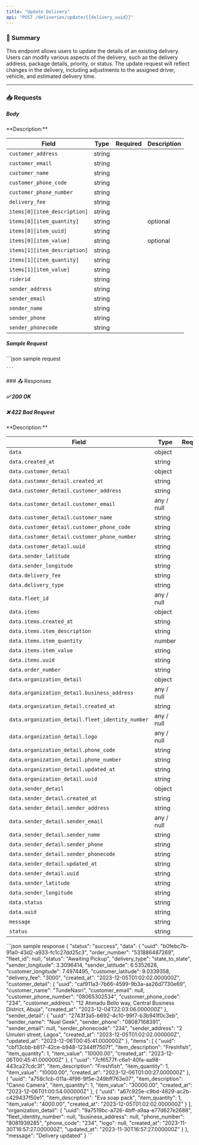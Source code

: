 ```yaml
---
title: "Update Delivery"
api: "POST /deliveries/update/{{delivery_uuid}}"
---
```


### 📝 Summary

This endpoint allows users to update the details of an existing delivery. Users can modify various aspects of the delivery, such as the delivery address, package details, priority, or status. The update request will reflect changes in the delivery, including adjustments to the assigned driver, vehicle, and estimated delivery time.

---

### 📥 Requests
##### Body 
<Expandable>
**Description:** 

| **Field**   | **Type** | **Required** | **Description**          |
|-------------|----------|-------------:|---------------------------|
| `customer_address`   | string   |        |         |
| `customer_email`      | string   |        |                 |
| `customer_name` | string   |       |  |
| `customer_phone_code`    | string   |        |     |
| `customer_phone_number`    | string   |        |     |
| `delivery_fee`    | string   |        |     |
| `items[0][item_description]`    | string   |        |     |
| `items[0][item_quantity]`    | string   |        |  optional    |
| `items[0][item_uuid]`    | string   |        |      |
| `items[0][item_value]`    | string   |        |  optional    |
| `items[1][item_description]`    | string   |        |      |
| `items[1][item_quantity]`    | string   |        |      |
| `items[1][item_value]`    | string   |        |      |
| `riderid`    | string   |        |      |
| `sender_address`    | string   |        |      |
| `sender_email`    | string   |        |      |
| `sender_name`    | string   |        |      |
| `sender_phone`    | string   |        |      |
| `sender_phonecode`    | string   |        |      |
</Expandable>

##### Sample Request
<Expandable>
    ```json sample request
    
    
    ```
</Expandable>
### 📤 Responses

##### ✅ 200 OK
##### ❌ 422 Bad Request

<Expandable>
**Description:** 

| **Field**   | **Type** | **Required** | **Description**          |
|-------------|----------|-------------:|---------------------------|
| `data`   | object   |     |           |
| `data.created_at`      | string   |        |                |
| `data.customer_detail` | object   |        |  |
| `data.customer_detail.created_at`    | string   |        |     |
| `data.customer_detail.customer_address`    | string   |        |     |
| `data.customer_detail.customer_email`    | any / null   |        |     |
| `data.customer_detail.customer_name`    | string   |        |     |
| `data.customer_detail.customer_phone_code`    | string   |        |     |
| `data.customer_detail.customer_phone_number`    | string   |        |     |
| `data.customer_detail.uuid`    | string   |        |     |
| `data.sender_latitude`    | string   |        |      |
| `data.sender_longitude`    | string   |        |      |
| `data.delivery_fee`    | string   |        |      |
| `data.delivery_type`    | string   |        |      |
| `data.fleet_id`    | any / null   |        |      |
| `data.items`    | object   |        |      |
| `data.items.created_at`    | string   |        |      |
| `data.items.item_description`    | string   |        |      |
| `data.items.item_quantity`    | number   |        |      |
| `data.items.item_value`    | string   |        |      |
| `data.items.uuid`    | string   |        |      |
| `data.order_number`    | string  |        |      |
| `data.organization_detail`    | object  |        |      |
| `data.organization_detail.business_address`    | any / null  |        |      |
| `data.organization_detail.created_at`    | string  |        |      |
| `data.organization_detail.fleet_identity_number`    | any / null  |        |      |
| `data.organization_detail.logo`    | any / null |        |      |
| `data.organization_detail.phone_code`    | string  |        |      |
| `data.organization_detail.phone_number`    | string  |        |      |
| `data.organization_detail.updated_at`    | string  |        |      |
| `data.organization_detail.uuid`    | string  |        |      |
| `data.sender_detail`    | object  |        |      |
| `data.sender_detail.created_at`    | string   |        |      |
| `data.sender_detail.sender_address`    | string   |        |      |
| `data.sender_detail.sender_email`    | any / null   |        |      |
| `data.sender_detail.sender_name`    | string  |        |      |
| `data.sender_detail.sender_phone`    | string   |        |      |
| `data.sender_detail.sender_phonecode`    | string   |        |      |
| `data.sender_detail.updated_at`    | string   |        |      |
| `data.sender_detail.uuid`    | string   |        |      |
| `data.sender_latitude`    | string   |        |      |
| `data.sender_longitude`    | string   |        |      |
| `data.status`    | string   |        |      |
| `data.uuid`    | string   |        |      |
| `message`    | string   |        |      |
| `status`    | string   |        |      |
</Expandable>

<ResponseExample>
    ```json sample response
    {
    "status": "success",
    "data": {
        "uuid": "b0febc7b-91a0-43d2-a933-fc1c27dd25c3",
        "order_number": "531886487269",
        "fleet_id": null,
        "status": "Awaiting Pickup",
        "delivery_type": "state_to_state",
        "sender_longitude": 3.3096414,
        "sender_latitude": 6.5352628,
        "customer_longitude": 7.4974495,
        "customer_latitude": 9.0339358,
        "delivery_fee": "3000",
        "created_at": "2023-12-05T01:02:02.000000Z",
        "customer_detail": {
            "uuid": "caf911a3-7b66-4599-9b3a-aa26d7730e69",
            "customer_name": "TundeNasri",
            "customer_email": null,
            "customer_phone_number": "08065302534",
            "customer_phone_code": "234",
            "customer_address": "12 Ahmadu Bello way, Central Business District, Abuja",
            "created_at": "2023-12-04T22:03:06.000000Z"
        },
        "sender_detail": {
            "uuid": "2743f3a5-b692-4c10-99f7-b3b941f0c3eb",
            "sender_name": "Nuel Geek",
            "sender_phone": "08087168391",
            "sender_email": null,
            "sender_phonecode": "234",
            "sender_address": "2 Umuleri street, Lagos",
            "created_at": "2023-12-05T01:02:02.000000Z",
            "updated_at": "2023-12-06T00:45:41.000000Z"
        },
        "items": [
            {
                "uuid": "cbf13cbb-b817-42ce-b948-12344ff7507f",
                "item_description": "Freshfish",
                "item_quantity": 1,
                "item_value": "10000.00",
                "created_at": "2023-12-06T00:45:41.000000Z"
            },
            {
                "uuid": "7cf6577f-c6e1-40fa-aa98-443ca27cdc3f",
                "item_description": "Freshfish",
                "item_quantity": 1,
                "item_value": "10000.00",
                "created_at": "2023-12-06T01:00:27.000000Z"
            },
            {
                "uuid": "a758c1cb-011a-4f96-9f5e-249bff763e07",
                "item_description": "Canno Camera",
                "item_quantity": 1,
                "item_value": "30000.00",
                "created_at": "2023-12-06T01:00:54.000000Z"
            },
            {
                "uuid": "a67c925e-c9bd-4829-ac2b-c429437f50e1",
                "item_description": "Eva soap pack",
                "item_quantity": 1,
                "item_value": "4000.00",
                "created_at": "2023-12-05T01:02:02.000000Z"
            }
        ],
        "organization_detail": {
            "uuid": "9a7519bc-a726-4bff-a9aa-e77d627e2688",
            "fleet_identity_number": null,
            "business_address": null,
            "phone_number": "8081939285",
            "phone_code": "234",
            "logo": null,
            "created_at": "2023-11-30T16:57:27.000000Z",
            "updated_at": "2023-11-30T16:57:27.000000Z"
        }
    },
    "message": "Delivery updated"
}
    ```
</ResponseExample>
